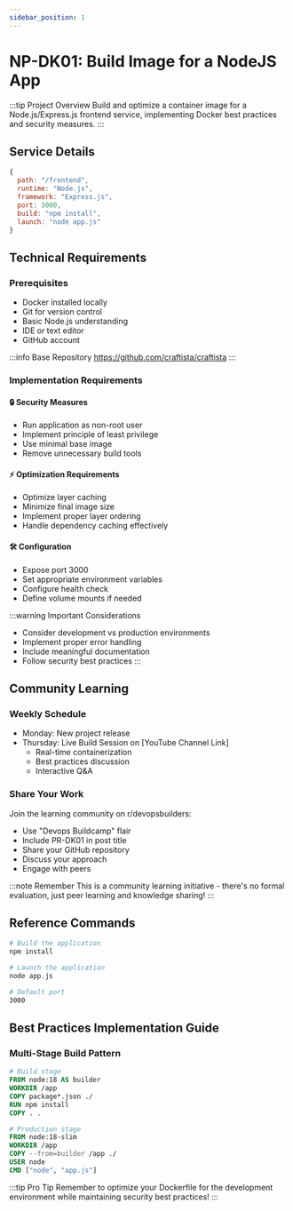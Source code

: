 ```yaml
---
sidebar_position: 1
---
```


# NP-DK01: Build Image for a NodeJS App

:::tip Project Overview
Build and optimize a container image for a Node.js/Express.js frontend service, implementing Docker best practices and security measures.
:::

## Service Details
```jsx title="Service Configuration"
{
  path: "/frontend",
  runtime: "Node.js",
  framework: "Express.js",
  port: 3000,
  build: "npm install",
  launch: "node app.js"
}
```

## Technical Requirements

### Prerequisites
- Docker installed locally
- Git for version control
- Basic Node.js understanding
- IDE or text editor
- GitHub account

:::info Base Repository
https://github.com/craftista/craftista
:::

### Implementation Requirements

#### 🔒 Security Measures
- Run application as non-root user
- Implement principle of least privilege
- Use minimal base image
- Remove unnecessary build tools

#### ⚡ Optimization Requirements
- Optimize layer caching
- Minimize final image size
- Implement proper layer ordering
- Handle dependency caching effectively

#### 🛠 Configuration
- Expose port 3000
- Set appropriate environment variables
- Configure health check
- Define volume mounts if needed

:::warning Important Considerations
- Consider development vs production environments
- Implement proper error handling
- Include meaningful documentation
- Follow security best practices
:::

## Community Learning

### Weekly Schedule
- Monday: New project release
- Thursday: Live Build Session on [YouTube Channel Link]
  - Real-time containerization
  - Best practices discussion
  - Interactive Q&A

### Share Your Work
Join the learning community on r/devopsbuilders:
- Use "Devops Buildcamp" flair
- Include PR-DK01 in post title
- Share your GitHub repository
- Discuss your approach
- Engage with peers

:::note Remember
This is a community learning initiative - there's no formal evaluation, just peer learning and knowledge sharing!
:::

## Reference Commands

```bash title="Build & Run Commands"
# Build the application
npm install

# Launch the application
node app.js

# Default port
3000
```

## Best Practices Implementation Guide

### Multi-Stage Build Pattern
```dockerfile title="Example Multi-Stage Structure"
# Build stage
FROM node:18 AS builder
WORKDIR /app
COPY package*.json ./
RUN npm install
COPY . .

# Production stage
FROM node:18-slim
WORKDIR /app
COPY --from=builder /app ./
USER node
CMD ["node", "app.js"]
```

:::tip Pro Tip
Remember to optimize your Dockerfile for the development environment while maintaining security best practices!
:::

